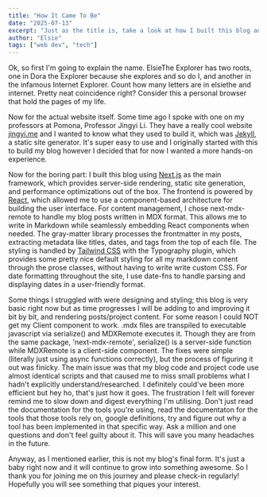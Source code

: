 ```yaml
---
title: "How It Came To Be"
date: "2025-07-13"
excerpt: "Just as the title is, take a look at how I built this blog and the choices I made."
author: "Elsie"
tags: ["web dev", "tech"]
---
```


Ok, so first I'm going to explain the name. ElsieThe Explorer has two roots, one in Dora the Explorer because she explores and so do I, and another in the infamous Internet Explorer. Count how many letters are in elsiethe and internet. Pretty neat coincidence right? Consider this a personal browser that hold the pages of my life.

Now for the actual website itself. Some time ago I spoke with one on my professors at Pomona, Professor Jingyi Li. They have a really cool website [jingyi.me](https://jingyi.me) and I wanted to know what they used to build it, which was [Jekyll](https://jekyllrb.com), a static site generator. It's super easy to use and I originally started with this to build my blog however I decided that for now I wanted a more hands-on experience.

Now for the boring part: I built this blog using [Next.js](https://nextjs.org) as the main framework, which provides server-side rendering, static site generation, and performance optimizations out of the box. The frontend is powered by [React](https://react.dev), which allowed me to use a component-based architecture for building the user interface.
For content management, I chose next-mdx-remote to handle my blog posts written in MDX format. This allows me to write in Markdown while seamlessly embedding React components when needed. The gray-matter library processes the frontmatter in my posts, extracting metadata like titles, dates, and tags from the top of each file.
The styling is handled by [Tailwind CSS](https://tailwindcss.com) with the Typography plugin, which provides some pretty nice default styling for all my markdown content through the prose classes, without having to write write custom CSS. For date formatting throughout the site, I use date-fns to handle parsing and displaying dates in a user-friendly format.

Some things I struggled with were designing and styling; this blog is very basic right now but as time progresses I will be adding to and improving it bit by bit, and rendering posts/project content. For some reason I could NOT get my Client component to work. .mdx files are transpiled to executable javascript via serialize() and MDXRemote executes it. Though they are from the same package, 'next-mdx-remote', serialize() is a server-side function while MDXRemote is a client-side component. The fixes were simple (literally just using async functions correctly), but the process of figuring it out was finicky. The main issue was that my blog code and project code use almost identical scripts and that caused me to miss small problems what I hadn't explicitly understand/researched. I definitely could've been more efficient but hey ho, that's just how it goes. The frustration I felt will forever remind me to slow down and digest everything I'm utilising. Don't just read the documentation for the tools you're using, read the documentaton for the tools that those tools rely on, google definitions, try and figure out why a tool has been implemented in that specific way. Ask a million and one questions and don't feel guilty about it. This will save you many headaches in the future.

Anyway, as I mentioned earlier, this is not my blog's final form. It's just a baby right now and it will continue to grow into something awesome. So I thank you for joining me on this journey and please check-in regularly! Hopefully you will see something that piques your interest.